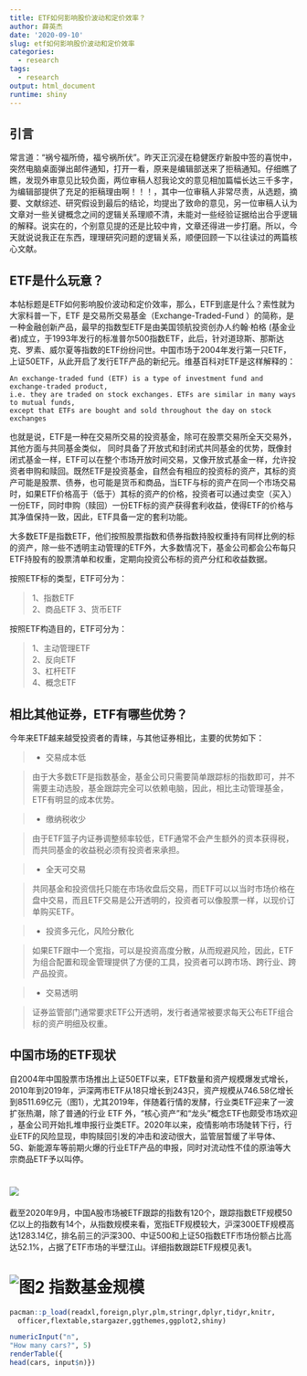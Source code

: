 ```yaml
---
title: ETF如何影响股价波动和定价效率？
author: 薛英杰
date: '2020-09-10'
slug: etf如何影响股价波动和定价效率
categories:
  - research
tags:
  - research
output: html_document
runtime: shiny
---
```



## 引言

常言道：“祸兮福所倚，福兮祸所伏”。昨天正沉浸在稳健医疗新股中签的喜悦中，突然电脑桌面弹出邮件通知，打开一看，原来是编辑部送来了拒稿通知。仔细瞧了瞧，发现外审意见比较负面，两位审稿人怼我论文的意见相加篇幅长达三千多字，为编辑部提供了充足的拒稿理由啊！！！，其中一位审稿人非常尽责，从选题，摘要、文献综述、研究假设到最后的结论，均提出了致命的意见，另一位审稿人认为文章对一些关键概念之间的逻辑关系理顺不清，未能对一些经验证据给出合乎逻辑的解释。说实在的，个别意见提的还是比较中肯，文章还得进一步打磨。所以，今天就说说我正在东西，理理研究问题的逻辑关系，顺便回顾一下以往读过的两篇核心文献。

## ETF是什么玩意？

本帖标题是ETF如何影响股价波动和定价效率，那么，ETF到底是什么？索性就为大家科普一下，ETF 是交易所交易基金（Exchange-Traded-Fund ）的简称，是一种金融创新产品，最早的指数型ETF是由美国领航投资创办人约翰·柏格 (基金业者)成立，于1993年发行的标准普尔500指数ETF，此后，针对道琼斯、那斯达克、罗素、威尔夏等指数的ETF纷纷问世。中国市场于2004年发行第一只ETF，上证50ETF，从此开启了发行ETF产品的新纪元。维基百科对ETF是这样解释的：

```
An exchange-traded fund (ETF) is a type of investment fund and exchange-traded product, 
i.e. they are traded on stock exchanges. ETFs are similar in many ways to mutual funds, 
except that ETFs are bought and sold throughout the day on stock exchanges

```
也就是说，ETF是一种在交易所交易的投资基金，除可在股票交易所全天交易外，其他方面与共同基金类似，
同时具备了开放式和封闭式共同基金的优势，既像封闭式基金一样，ETF可以在整个市场开放时间交易，又像开放式基金一样，允许投资者申购和赎回。既然ETF是投资基金，自然会有相应的投资标的资产，其标的资产可能是股票、债券，也可能是货币和商品，当ETF与标的资产在同一个市场交易时，如果ETF价格高于（低于）其标的资产的价格，投资者可以通过卖空（买入）一份ETF，同时申购（赎回）一份ETF标的资产获得套利收益，使得ETF的价格与其净值保持一致，因此，ETF具备一定的套利功能。

大多数ETF是指数ETF，他们按照股票指数和债券指数持股权重持有同样比例的标的资产，除一些不透明主动管理的ETF外，大多数情况下，基金公司都会公布每只ETF持股有的股票清单和权重，定期向投资公布标的资产分红和收益数据。

按照ETF标的类型，ETF可分为：

> 1、指数ETF  
> 2、商品ETF
> 3、货币ETF

按照ETF构造目的，ETF可分为：

> 1、主动管理ETF  
> 2、反向ETF  
> 3、杠杆ETF  
> 4、概念ETF

## 相比其他证券，ETF有哪些优势？

今年来ETF越来越受投资者的青睐，与其他证券相比，主要的优势如下：

> * 交易成本低

> 由于大多数ETF是指数基金，基金公司只需要简单跟踪标的指数即可，并不需要主动选股，基金跟踪完全可以依赖电脑，因此，相比主动管理基金，ETF有明显的成本优势。

> * 缴纳税收少

> 由于ETF篮子内证券调整频率较低，ETF通常不会产生额外的资本获得税，而共同基金的收益税必须有投资者来承担。

> * 全天可交易

> 共同基金和投资信托只能在市场收盘后交易，而ETF可以以当时市场价格在盘中交易，而且ETF交易是公开透明的，投资者可以像股票一样，以现价订单购买ETF。

> * 投资多元化，风险分散化

>如果ETF跟中一个宽指，可以是投资高度分散，从而规避风险，因此，ETF为组合配置和现金管理提供了方便的工具，投资者可以跨市场、跨行业、跨产品投资。

> * 交易透明

> 证券监管部门通常要求ETF公开透明，发行者通常被要求每天公布ETF组合标的资产明细及权重。


## 中国市场的ETF现状

自2004年中国股票市场推出上证50ETF以来，ETF数量和资产规模爆发式增长，2010年到2019年，沪深两市ETF从18只增长到243只，资产规模从746.58亿增长到8511.69亿元（图1），尤其2019年，伴随着行情的发酵，行业类ETF迎来了一波扩张热潮，除了普通的行业 ETF 外，“核心资产”和“龙头”概念ETF也颇受市场欢迎 ，基金公司开始扎堆申报行业类ETF。2020年以来，疫情影响市场陡转下行，行业ETF的风险显现，申购赎回引发的冲击和波动很大，监管层暂缓了半导体、5G、新能源车等前期火爆的行业ETF产品的申报，同时对流动性不佳的原油等大宗商品ETF予以叫停。

# ![](/images/Enum.png)

截至2020年9月，中国A股市场被ETF跟踪的指数有120个，跟踪指数ETF规模50亿以上的指数有14个，从指数规模来看，宽指ETF规模较大，沪深300ETF规模高达1283.14亿，排名前三的沪深300、中证500和上证50指数ETF市场份额占比高达52.1%，占据了ETF市场的半壁江山。详细指数跟踪ETF规模见表1。

# ![图2 指数基金规模](/images/index.png)

```r
pacman::p_load(readxl,foreign,plyr,plm,stringr,dplyr,tidyr,knitr,
  officer,flextable,stargazer,ggthemes,ggplot2,shiny)

numericInput("n",
"How many cars?", 5)
renderTable({
head(cars, input$n)})

```

